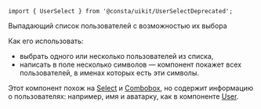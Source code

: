 
```tsx
import { UserSelect } from '@consta/uikit/UserSelectDeprecated';
```

Выпадающий список пользователей с возможностью их выбора

Как его использовать:

- выбрать одного или несколько пользователей из списка,
- написать в поле несколько символов — компонент покажет всех пользователей, в именах которых есть эти символы.

Этот компонент похож на [Select](##LIBS.LIB.STAND/lib:uikit/stand:components-select-stable) и [Combobox](##LIBS.LIB.STAND/lib:uikit/stand:components-combobox-stable), но содержит информацию о пользователях: например, имя и аватарку, как в компоненте [User](##LIBS.LIB.STAND/lib:uikit/stand:components-user-stable).

<UserSelectExampleItems />
